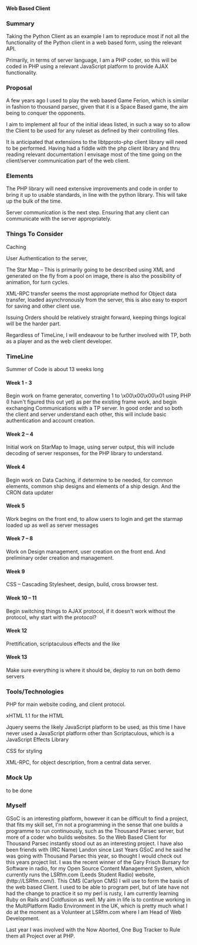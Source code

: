 ====Web Based Client====

===Summary===

Taking the Python Client as an example I am to reproduce most if not all the functionality of the Python client in a web based form, using the relevant API.

Primarily, in terms of server language, I am a PHP coder, so this will be coded in PHP using a relevant JavaScript platform to provide AJAX functionality.

===Proposal===

A few years ago I used to play the web based Game Ferion, which is similar in fashion to thousand parsec, given that it is a Space Based game, the aim being to conquer the opponents.

I aim to implement all four of the initial ideas listed, in such a way so to allow the Client to be used for any ruleset as defined by their controlling files.

It is anticipated that extensions to the libtpproto-php client library will need to be performed. Having had a fiddle with the php client library and thru reading relevant documentation I envisage most of the time going on the client/server communication part of the web client.

===Elements===

The PHP library will need extensive improvements and code in order to bring it up to usable standards, in line with the python library. This will take up the bulk of the time.

Server communication is the next step. Ensuring that any client can communicate with the server appropriately.

===Things To Consider===

Caching

User Authentication to the server,

The Star Map – This is primarily going to be described using XML and generated on the fly from a pool on image, there is also the possibility of animation, for turn cycles.

XML-RPC transfer seems the most appropriate method for Object data transfer, loaded asynchronously from the server, this is also easy to export for saving and other client use.

Issuing Orders should be relatively straight forward, keeping things logical will be the harder part.

Regardless of TimeLine, I will endeavour to be further involved with TP, both as a player and as the web client developer.

===TimeLine===


Summer of Code is about 13 weeks long

====Week 1 - 3====
Begin work on frame generator, converting 1 to \x00\x00\x00\x01 using PHP (I havn't figured this out yet) as per the existing frame work, and begin exchanging Communications with a TP server. In good order and so both the client and server understand each other, this will include basic authentication and account creation.

====Week 2 – 4====
Initial work on StarMap to Image, using server output, this will include decoding of server responses, for the PHP library to understand.

====Week 4 ====
Begin work on Data Caching, if determine to be needed, for common elements, common ship designs and elements of a ship design. And the CRON data updater

====Week 5====
Work begins on the front end, to allow users to login and get the starmap loaded up as well as server messages

====Week 7 – 8 ====
Work on Design management, user creation on the front end.
And preliminary order creation and management.

====Week 9====
CSS – Cascading Stylesheet, design, build, cross browser test.

====Week 10 – 11====
Begin switching things to AJAX protocol, if it doesn't work without the protocol, why start with the protocol?

====Week 12====
Prettification, scriptaculous effects and the like

====Week 13====
Make sure everything is where it should be, deploy to run on both demo servers


===Tools/Technologies===

PHP for main website coding, and client protocol.

xHTML 1.1 for the HTML

Jquery seems the likely JavaScript platform to be used, as this time I have  never used a JavaScript platform other than Scriptaculous, which is a JavaScript Effects Library

CSS for styling

XML-RPC, for object description, from a central data server.

===Mock Up===
to be done

===Myself===

GSoC is an interesting platform, however it can be difficult to find a project, that fits my skill set, I'm not a programming in the sense that one builds a programme to run continuously, such as the Thousand Parsec server, but more of a coder who builds websites. So the Web Based Client for Thousand Parsec instantly stood out as an interesting project.
I have also been friends with (IRC Name) Landon since Last Years GSoC and he said he was going with Thousand Parsec this year, so thought I would check out this years project list.
I was the recent winner of the Gary Frisch Bursary for Software in radio, for my Open Source Content Management System, which currently runs the LSRfm.com (Leeds Student Radio) website, (http://LSRfm.com/). This CMS (Carlyon CMS) I will use to form the basis of the web based Client.
I used to be able to program perl, but of late have not had the change to practice it so my perl is rusty, I am currently learning Ruby on Rails and Coldfusion as well.
My aim in life is to continue working in the MultiPlatform Radio Environment in the UK, which is pretty much what I do at the moment as a Volunteer at LSRfm.com where I am Head of Web Development.

Last year I was involved with the Now Aborted, One Bug Tracker to Rule them all Project over at PHP.